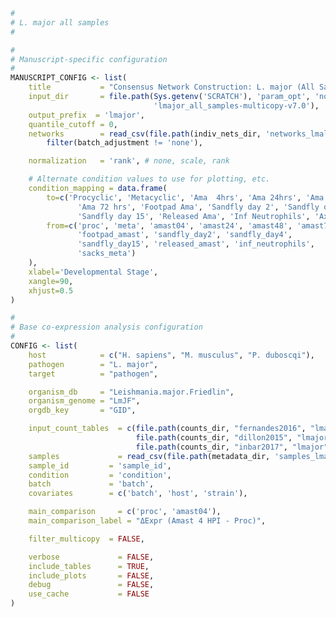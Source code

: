 ```r
#
# L. major all samples
#

#
# Manuscript-specific configuration
#
MANUSCRIPT_CONFIG <- list(
    title           = "Consensus Network Construction: L. major (All Samples)", 
    input_dir       = file.path(Sys.getenv('SCRATCH'), 'param_opt', 'normal',
                                'lmajor_all_samples-multicopy-v7.0'),
    output_prefix  = 'lmajor',
    quantile_cutoff = 0,
    networks        = read_csv(file.path(indiv_nets_dir, 'networks_lmall.csv')) %>%
        filter(batch_adjustment != 'none'),

    normalization   = 'rank', # none, scale, rank

    # Alternate condition values to use for plotting, etc.
    condition_mapping = data.frame(
        to=c('Procyclic', 'Metacyclic', 'Ama  4hrs', 'Ama 24hrs', 'Ama 48hrs', 
               'Ama 72 hrs', 'Footpad Ama', 'Sandfly day 2', 'Sandfly day 4',
               'Sandfly day 15', 'Released Ama', 'Inf Neutrophils', 'Axenic Metacyclic'),
        from=c('proc', 'meta', 'amast04', 'amast24', 'amast48', 'amast72',
               'footpad_amast', 'sandfly_day2', 'sandfly_day4',
               'sandfly_day15', 'released_amast', 'inf_neutrophils',
               'sacks_meta')
    ),
    xlabel='Developmental Stage',
    xangle=90,
    xhjust=0.5
)

#
# Base co-expression analysis configuration
#
CONFIG <- list(
    host            = c("H. sapiens", "M. musculus", "P. duboscqi"),
    pathogen        = "L. major",
    target          = "pathogen",

    organism_db     = "Leishmania.major.Friedlin",
    organism_genome = "LmJF",
    orgdb_key       = "GID",

    input_count_tables  = c(file.path(counts_dir, "fernandes2016", "lmajor", "*.count"),
                            file.path(counts_dir, "dillon2015", "lmajor", "*.count"),
                            file.path(counts_dir, "inbar2017", "lmajor", "*.count")),
    samples             = read_csv(file.path(metadata_dir, 'samples_lmall.csv')),
    sample_id         = 'sample_id',
    condition         = 'condition',
    batch             = 'batch',
    covariates        = c('batch', 'host', 'strain'),

    main_comparison     = c('proc', 'amast04'),
    main_comparison_label = "ΔExpr (Amast 4 HPI - Proc)",

    filter_multicopy  = FALSE,

    verbose             = FALSE,
    include_tables      = TRUE,
    include_plots       = FALSE,
    debug               = FALSE,
    use_cache           = FALSE
)
```
